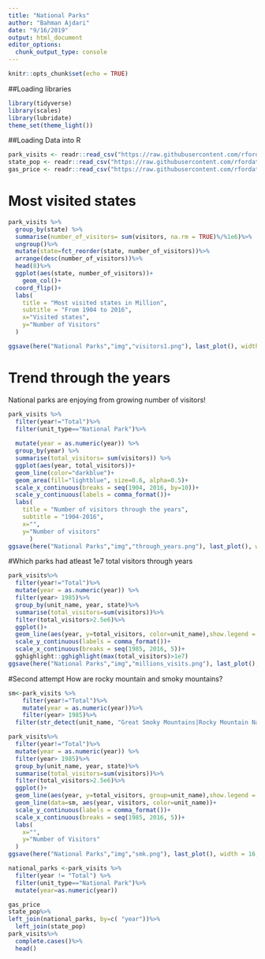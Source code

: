 ```yaml
---
title: "National Parks"
author: "Bahman Ajdari"
date: "9/16/2019"
output: html_document
editor_options: 
  chunk_output_type: console
---
```


```r
knitr::opts_chunk$set(echo = TRUE)

```

##Loading libraries
```r
library(tidyverse)
library(scales)
library(lubridate)
theme_set(theme_light())
```

##Loading Data into R
```r
park_visits <- readr::read_csv("https://raw.githubusercontent.com/rfordatascience/tidytuesday/master/data/2019/2019-09-17/national_parks.csv")
state_pop <- readr::read_csv("https://raw.githubusercontent.com/rfordatascience/tidytuesday/master/data/2019/2019-09-17/state_pop.csv")
gas_price <- readr::read_csv("https://raw.githubusercontent.com/rfordatascience/tidytuesday/master/data/2019/2019-09-17/gas_price.csv")
```
# Most visited states
```r
park_visits %>%
  group_by(state) %>%
  summarise(number_of_visitors= sum(visitors, na.rm = TRUE)%/%1e6)%>%
  ungroup()%>%
  mutate(state=fct_reorder(state, number_of_visitors))%>%
  arrange(desc(number_of_visitors))%>%
  head(8)%>%
  ggplot(aes(state, number_of_visitors))+
    geom_col()+
  coord_flip()+
  labs(
    title = "Most visited states in Million",
    subtitle = "From 1904 to 2016",
    x="Visited states",
    y="Number of Visitors"
  )

ggsave(here("National Parks","img","visitors1.png"), last_plot(), width = 16, height = 8)
```

# Trend through the years

National parks are enjoying from growing number of visitors! 
```r
park_visits %>%
  filter(year!="Total")%>%
  filter(unit_type=="National Park")%>%
  
  mutate(year = as.numeric(year)) %>% 
  group_by(year) %>%
  summarise(total_visitors= sum(visitors)) %>%
  ggplot(aes(year, total_visitors))+
  geom_line(color="darkblue")+
  geom_area(fill="lightblue", size=0.6, alpha=0.5)+
  scale_x_continuous(breaks = seq(1904, 2016, by=10))+
  scale_y_continuous(labels = comma_format())+
  labs(
    title = "Number of visitors through the years",
    subtitle = "1904-2016",
    x="",
    y="Number of visitors"
      )
ggsave(here("National Parks","img","through_years.png"), last_plot(), width = 16, height = 8)

```

#Which parks had atleast 1e7 total visitors through years 
```r
park_visits%>%
  filter(year!="Total")%>%
  mutate(year = as.numeric(year)) %>% 
  filter(year> 1985)%>%
  group_by(unit_name, year, state)%>%
  summarise(total_visitors=sum(visitors))%>% 
  filter(total_visitors>2.5e6)%>%
  ggplot()+
  geom_line(aes(year, y=total_visitors, color=unit_name),show.legend = FALSE)+
  scale_y_continuous(labels = comma_format())+
  scale_x_continuous(breaks = seq(1985, 2016, 5))+
  gghighlight::gghighlight(max(total_visitors)>1e7)
ggsave(here("National Parks","img","millions_visits.png"), last_plot(), width = 16, height = 8)

```
#Second attempt
How are rocky mountain and smoky mountains?
```r
sm<-park_visits %>%
    filter(year!="Total")%>%
    mutate(year = as.numeric(year))%>%
    filter(year> 1985)%>%
  filter(str_detect(unit_name, "Great Smoky Mountains|Rocky Mountain National Park"))

park_visits%>%
  filter(year!="Total")%>%
  mutate(year = as.numeric(year)) %>% 
  filter(year> 1985)%>%
  group_by(unit_name, year, state)%>%
  summarise(total_visitors=sum(visitors))%>% 
  filter(total_visitors>2.5e6)%>%
  ggplot()+
  geom_line(aes(year, y=total_visitors, group=unit_name),show.legend = FALSE, alpha=0.1)+
  geom_line(data=sm, aes(year, visitors, color=unit_name))+
  scale_y_continuous(labels = comma_format())+
  scale_x_continuous(breaks = seq(1985, 2016, 5))+
  labs(
    x="",
    y="Number of Visitors"
  )
ggsave(here("National Parks","img","smk.png"), last_plot(), width = 16, height = 8)

```

```r
national_parks <-park_visits %>% 
  filter(year != "Total") %>%
  filter(unit_type=="National Park")%>%
  mutate(year=as.numeric(year))

gas_price
state_pop%>%
left_join(national_parks, by=c( "year"))%>%
  left_join(state_pop)
park_visits%>%
  complete.cases()%>%
  head()


```

